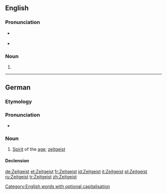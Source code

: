 {{also|zeitgeist}}
==English==
{{wikipedia}}

===Pronunciation===
* {{a|UK}} {{IPA|/ˈzaɪt.gaɪst/}} {{SAMPA|/"zaIt.gaIst/}}
* {{audio|en-uk-zeitgeist.ogg|Audio (UK)}}

===Noun===
{{en-noun|s|pl2=Zeitgeister}}

# {{alternative spelling of|[[zeitgeist]]}}

[[Category:English words with optional capitalisation]]

----

==German==

===Etymology===
{{compound|Zeit|t1=time|Geist|t2=spirit|lang=de}}

===Pronunciation===
* {{IPA|/ˈʦaɪ̯tɡaɪ̯st/|lang=de}}

===Noun===
{{de-noun|g=m|gen1=Zeitgeistes|gen2=Zeitgeists|pl=-}}

# [[spirit|Spirit]] of the [[age]]; [[zeitgeist]]

====Declension====
{{de-noun-m-es-unc}}

[[de:Zeitgeist]]
[[et:Zeitgeist]]
[[fr:Zeitgeist]]
[[id:Zeitgeist]]
[[it:Zeitgeist]]
[[pl:Zeitgeist]]
[[ru:Zeitgeist]]
[[tr:Zeitgeist]]
[[zh:Zeitgeist]]